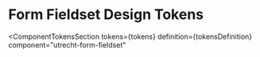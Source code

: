 <!-- @license CC0-1.0 -->


<Meta id="css-form-fieldset--design-tokens" title="CSS Component/Form fieldset/Design Tokens" />

# Form Fieldset Design Tokens

<ComponentTokensSection
  tokens={tokens}
  definition={tokensDefinition}
  component="utrecht-form-fieldset"
></ComponentTokensSection>
